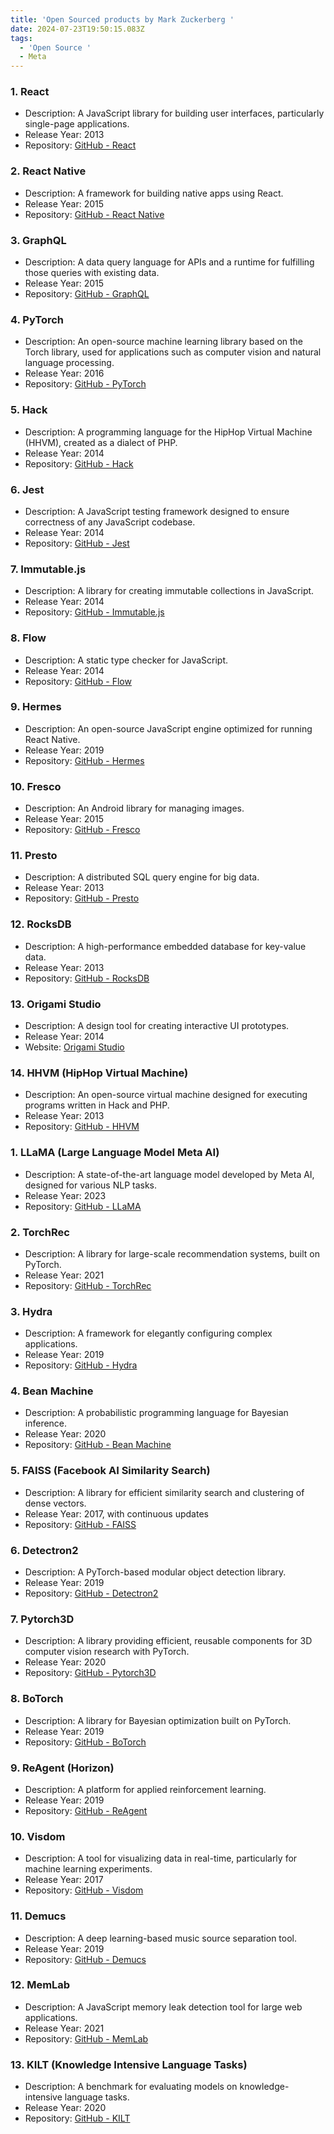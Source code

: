 ```yaml
---
title: 'Open Sourced products by Mark Zuckerberg '
date: 2024-07-23T19:50:15.083Z
tags:
  - 'Open Source '
  - Meta
---
```


### 1. React

* Description: A JavaScript library for building user interfaces, particularly single-page applications.
* Release Year: 2013
* Repository: [GitHub - React](https://github.com/facebook/react)

### 2. React Native

* Description: A framework for building native apps using React.
* Release Year: 2015
* Repository: [GitHub - React Native](https://github.com/facebook/react-native)

### 3. GraphQL

* Description: A data query language for APIs and a runtime for fulfilling those queries with existing data.
* Release Year: 2015
* Repository: [GitHub - GraphQL](https://github.com/graphql/graphql-js)

### 4. PyTorch

* Description: An open-source machine learning library based on the Torch library, used for applications such as computer vision and natural language processing.
* Release Year: 2016
* Repository: [GitHub - PyTorch](https://github.com/pytorch/pytorch)

### 5. Hack

* Description: A programming language for the HipHop Virtual Machine (HHVM), created as a dialect of PHP.
* Release Year: 2014
* Repository: [GitHub - Hack](https://github.com/facebook/hhvm)

### 6. Jest

* Description: A JavaScript testing framework designed to ensure correctness of any JavaScript codebase.
* Release Year: 2014
* Repository: [GitHub - Jest](https://github.com/facebook/jest)

### 7. Immutable.js

* Description: A library for creating immutable collections in JavaScript.
* Release Year: 2014
* Repository: [GitHub - Immutable.js](https://github.com/immutable-js/immutable-js)

### 8. Flow

* Description: A static type checker for JavaScript.
* Release Year: 2014
* Repository: [GitHub - Flow](https://github.com/facebook/flow)

### 9. Hermes

* Description: An open-source JavaScript engine optimized for running React Native.
* Release Year: 2019
* Repository: [GitHub - Hermes](https://github.com/facebook/hermes)

### 10. Fresco

* Description: An Android library for managing images.
* Release Year: 2015
* Repository: [GitHub - Fresco](https://github.com/facebook/fresco)

### 11. Presto

* Description: A distributed SQL query engine for big data.
* Release Year: 2013
* Repository: [GitHub - Presto](https://github.com/prestodb/presto)

### 12. RocksDB

* Description: A high-performance embedded database for key-value data.
* Release Year: 2013
* Repository: [GitHub - RocksDB](https://github.com/facebook/rocksdb)

### 13. Origami Studio

* Description: A design tool for creating interactive UI prototypes.
* Release Year: 2014
* Website: [Origami Studio](https://origami.design/)

### 14. HHVM (HipHop Virtual Machine)

* Description: An open-source virtual machine designed for executing programs written in Hack and PHP.
* Release Year: 2013
* Repository: [GitHub - HHVM](https://github.com/facebook/hhvm)

### 1. LLaMA (Large Language Model Meta AI)

* Description: A state-of-the-art language model developed by Meta AI, designed for various NLP tasks.
* Release Year: 2023
* Repository: [GitHub - LLaMA](https://github.com/facebookresearch/llama)

### 2. TorchRec

* Description: A library for large-scale recommendation systems, built on PyTorch.
* Release Year: 2021
* Repository: [GitHub - TorchRec](https://github.com/pytorch/torchrec)

### 3. Hydra

* Description: A framework for elegantly configuring complex applications.
* Release Year: 2019
* Repository: [GitHub - Hydra](https://github.com/facebookresearch/hydra)

### 4. Bean Machine

* Description: A probabilistic programming language for Bayesian inference.
* Release Year: 2020
* Repository: [GitHub - Bean Machine](https://github.com/facebookresearch/beanmachine)

### 5. FAISS (Facebook AI Similarity Search)

* Description: A library for efficient similarity search and clustering of dense vectors.
* Release Year: 2017, with continuous updates
* Repository: [GitHub - FAISS](https://github.com/facebookresearch/faiss)

### 6. Detectron2

* Description: A PyTorch-based modular object detection library.
* Release Year: 2019
* Repository: [GitHub - Detectron2](https://github.com/facebookresearch/detectron2)

### 7. Pytorch3D

* Description: A library providing efficient, reusable components for 3D computer vision research with PyTorch.
* Release Year: 2020
* Repository: [GitHub - Pytorch3D](https://github.com/facebookresearch/pytorch3d)

### 8. BoTorch

* Description: A library for Bayesian optimization built on PyTorch.
* Release Year: 2019
* Repository: [GitHub - BoTorch](https://github.com/facebook/botorch)

### 9. ReAgent (Horizon)

* Description: A platform for applied reinforcement learning.
* Release Year: 2019
* Repository: [GitHub - ReAgent](https://github.com/facebookresearch/ReAgent)

### 10. Visdom

* Description: A tool for visualizing data in real-time, particularly for machine learning experiments.
* Release Year: 2017
* Repository: [GitHub - Visdom](https://github.com/facebookresearch/visdom)

### 11. Demucs

* Description: A deep learning-based music source separation tool.
* Release Year: 2019
* Repository: [GitHub - Demucs](https://github.com/facebookresearch/demucs)

### 12. MemLab

* Description: A JavaScript memory leak detection tool for large web applications.
* Release Year: 2021
* Repository: [GitHub - MemLab](https://github.com/facebook/memlab)

### 13. KILT (Knowledge Intensive Language Tasks)

* Description: A benchmark for evaluating models on knowledge-intensive language tasks.
* Release Year: 2020
* Repository: [GitHub - KILT](https://github.com/facebookresearch/KILT)
